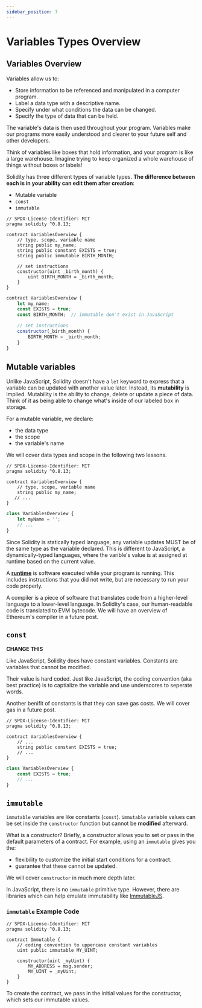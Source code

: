 ```yaml
---
sidebar_position: 7
---
```



# Variables Types Overview

## Variables Overview

Variables allow us to:

- Store information to be referenced and manipulated in a computer program.
- Label a data type with a descriptive name.
- Specify under what conditions the data can be changed.
- Specify the type of data that can be held.

The variable's data is then used throughout your program. Variables make our programs more easily understood and clearer to your future self and other developers.

Think of variables like boxes that hold information, and your program is like a large warehouse. Imagine trying to keep organized a whole warehouse of things without boxes or labels!

Solidity has three different types of variable types. **The difference between each is in your ability can edit them after creation**:

- Mutable variable
- `const`
- `immutable`

<Tabs>
<TabItem value="sol" label="Solidity">

```solidity
// SPDX-License-Identifier: MIT
pragma solidity ^0.8.13;

contract VariablesOverview {
    // type, scope, variable name
    string public my_name;
    string public constant EXISTS = true;
    string public immutable BIRTH_MONTH;

    // set instructions
    constructor(uint _birth_month) {
        uint BIRTH_MONTH = _birth_month;
    }
}
```

</TabItem>
<TabItem value="js" label="JavaScript">

```javascript
contract VariablesOverview {
    let my_name;
    const EXISTS = true;
    const BIRTH_MONTH;  // immutable don't exist in JavaScript

    // set instructions
    constructor(_birth_month) {
        BIRTH_MONTH = _birth_month;
    }
}
```

</TabItem>
</Tabs>

## Mutable variables

Unlike JavaScript, Solidity doesn't have a `let` keyword to express that a variable can be updated with another value later. Instead, its **mutability** is implied. Mutability is the ability to change, delete or update a piece of data. Think of it as being able to change what's inside of our labeled box in storage.

For a mutable variable, we declare:

- the data type
- the scope
- the variable's name

We will cover data types and scope in the following two lessons.

<Tabs>
<TabItem value="sol" label="Solidity">

```solidity
// SPDX-License-Identifier: MIT
pragma solidity ^0.8.13;

contract VariablesOverview {
    // type, scope, variable name
    string public my_name;
   // ...
}
```

</TabItem>
<TabItem value="js" label="JavaScript">

```javascript
class VariablesOverview {
    let myName = '';
    // ...
}
```

</TabItem>
</Tabs>

Since Solidity is statically typed language, any variable updates MUST be of the same type as the variable declared. This is different to JavaScript, a dynamically-typed languages, where the varible's value is at assigned at runtime based on the current value.

A [**runtime**](https://stackoverflow.com/questions/3900549/what-is-runtime) is software executed while your program is running. This includes instructions that you did not write, but are necessary to run your code properly.

A compiler is a piece of software that translates code from a higher-level language to a lower-level language. In Solidity's case, our human-readable code is translated to EVM bytecode. We will have an overview of Ethereum's compiler in a future post.

## `const`

**CHANGE THIS**

Like JavaScript, Solidity does have constant variables. Constants are variables that cannot be modified.

Their value is hard coded. Just like JavaScript, the coding convention (aka best practice) is to captialize the variable and use underscores to seperate words.

Another benifit of constants is that they can save gas costs. We will cover gas in a future post.

<Tabs>
<TabItem value="sol" label="Solidity">

```solidity
// SPDX-License-Identifier: MIT
pragma solidity ^0.8.13;

contract VariablesOverview {
    // ...
    string public constant EXISTS = true;
    // ...
}
```

</TabItem>

<TabItem value="js" label="JavaScript">

```javascript
class VariablesOverview {
    const EXISTS = true;
    // ...
}
```

</TabItem>
</Tabs>

## `immutable`

`immutable` variables are like constants (`const`). `immutable` variable values can be set inside the `constructor` function but cannot be **modified** afterward.

What is a constructor? Briefly, a constructor allows you to set or pass in the default parameters of a contract. For example, using an `immutable` gives you the:

- flexibility to customize the initial start conditions for a contract.
- guarantee that these cannot be updated.

We will cover `constructor` in much more depth later.

In JavaScript, there is no `immutable` primitive type. However, there are libraries which can help emulate immutability like [ImmutableJS](https://immutable-js.com/).

### `immutable` Example Code

<Tabs>
<TabItem value="sol" label="Solidity">

```solidity
// SPDX-License-Identifier: MIT
pragma solidity ^0.8.13;

contract Immutable {
    // coding convention to uppercase constant variables
    uint public immutable MY_UINT;

    constructor(uint _myUint) {
        MY_ADDRESS = msg.sender;
        MY_UINT = _myUint;
    }
}
```

</TabItem>
</Tabs>

To create the contract, we pass in the initial values for the constructor, which sets our immutable values.
